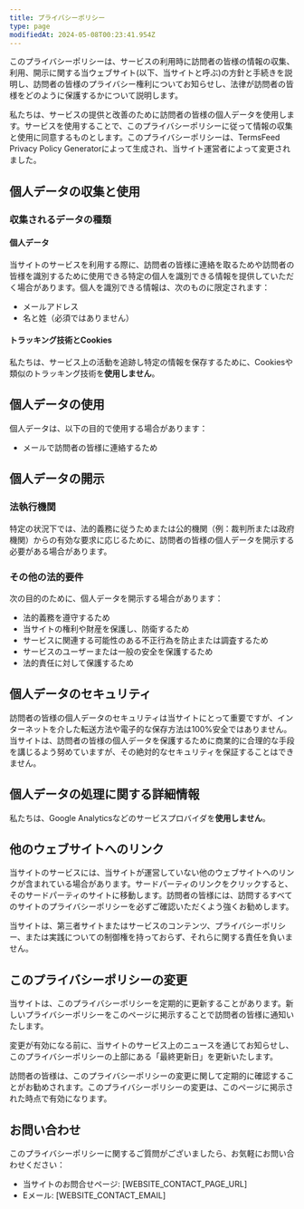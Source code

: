 ```yaml
---
title: プライバシーポリシー
type: page
modifiedAt: 2024-05-08T00:23:41.954Z
---
```


このプライバシーポリシーは、サービスの利用時に訪問者の皆様の情報の収集、利用、開示に関する当ウェブサイト(以下、当サイトと呼ぶ)の方針と手続きを説明し、訪問者の皆様のプライバシー権利についてお知らせし、法律が訪問者の皆様をどのように保護するかについて説明します。

私たちは、サービスの提供と改善のために訪問者の皆様の個人データを使用します。サービスを使用することで、このプライバシーポリシーに従って情報の収集と使用に同意するものとします。このプライバシーポリシーは、TermsFeed Privacy Policy Generatorによって生成され、当サイト運営者によって変更されました。

## 個人データの収集と使用

### 収集されるデータの種類

#### 個人データ

当サイトのサービスを利用する際に、訪問者の皆様に連絡を取るためや訪問者の皆様を識別するために使用できる特定の個人を識別できる情報を提供していただく場合があります。個人を識別できる情報は、次のものに限定されます：

- メールアドレス
- 名と姓（必須ではありません）

#### トラッキング技術とCookies

私たちは、サービス上の活動を追跡し特定の情報を保存するために、Cookiesや類似のトラッキング技術を**使用しません**。

## 個人データの使用

個人データは、以下の目的で使用する場合があります：

- メールで訪問者の皆様に連絡するため

## 個人データの開示

### 法執行機関

特定の状況下では、法的義務に従うためまたは公的機関（例：裁判所または政府機関）からの有効な要求に応じるために、訪問者の皆様の個人データを開示する必要がある場合があります。

### その他の法的要件

次の目的のために、個人データを開示する場合があります：

- 法的義務を遵守するため
- 当サイトの権利や財産を保護し、防衛するため
- サービスに関連する可能性のある不正行為を防止または調査するため
- サービスのユーザーまたは一般の安全を保護するため
- 法的責任に対して保護するため

## 個人データのセキュリティ

訪問者の皆様の個人データのセキュリティは当サイトにとって重要ですが、インターネットを介した転送方法や電子的な保存方法は100%安全ではありません。当サイトは、訪問者の皆様の個人データを保護するために商業的に合理的な手段を講じるよう努めていますが、その絶対的なセキュリティを保証することはできません。

## 個人データの処理に関する詳細情報

私たちは、Google Analyticsなどのサービスプロバイダを**使用しません**。

## 他のウェブサイトへのリンク

当サイトのサービスには、当サイトが運営していない他のウェブサイトへのリンクが含まれている場合があります。サードパーティのリンクをクリックすると、そのサードパーティのサイトに移動します。訪問者の皆様には、訪問するすべてのサイトのプライバシーポリシーを必ずご確認いただくよう強くお勧めします。

当サイトは、第三者サイトまたはサービスのコンテンツ、プライバシーポリシー、または実践についての制御権を持っておらず、それらに関する責任を負いません。

## このプライバシーポリシーの変更

当サイトは、このプライバシーポリシーを定期的に更新することがあります。新しいプライバシーポリシーをこのページに掲示することで訪問者の皆様に通知いたします。

変更が有効になる前に、当サイトのサービス上のニュースを通じてお知らせし、このプライバシーポリシーの上部にある「最終更新日」を更新いたします。

訪問者の皆様は、このプライバシーポリシーの変更に関して定期的に確認することがお勧めされます。このプライバシーポリシーの変更は、このページに掲示された時点で有効になります。

## お問い合わせ

このプライバシーポリシーに関するご質問がございましたら、お気軽にお問い合わせください：

- 当サイトのお問合せページ: [WEBSITE_CONTACT_PAGE_URL]
- Eメール: [WEBSITE_CONTACT_EMAIL]
